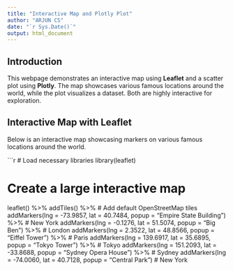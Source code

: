 ```yaml
---
title: "Interactive Map and Plotly Plot"
author: "ARJUN CS"
date: "`r Sys.Date()`"
output: html_document
---
```


## Introduction

This webpage demonstrates an interactive map using **Leaflet** and a scatter plot using **Plotly**. The map showcases various famous locations around the world, while the plot visualizes a dataset. Both are highly interactive for exploration.

## Interactive Map with Leaflet

Below is an interactive map showcasing markers on various famous locations around the world.

```r
# Load necessary libraries
library(leaflet)

# Create a large interactive map
leaflet() %>%
  addTiles() %>%  # Add default OpenStreetMap tiles
  addMarkers(lng = -73.9857, lat = 40.7484, popup = "Empire State Building") %>%  # New York
  addMarkers(lng = -0.1276, lat = 51.5074, popup = "Big Ben") %>%  # London
  addMarkers(lng = 2.3522, lat = 48.8566, popup = "Eiffel Tower") %>%  # Paris
  addMarkers(lng = 139.6917, lat = 35.6895, popup = "Tokyo Tower") %>%  # Tokyo
  addMarkers(lng = 151.2093, lat = -33.8688, popup = "Sydney Opera House") %>%  # Sydney
  addMarkers(lng = -74.0060, lat = 40.7128, popup = "Central Park")  # New York

